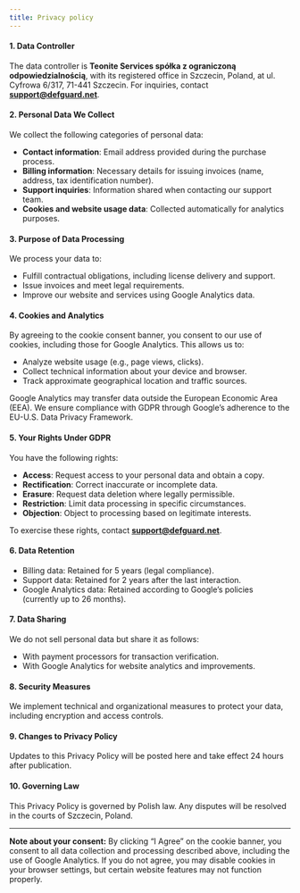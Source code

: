 ```yaml
---
title: Privacy policy
---
```


#### 1. **Data Controller**
The data controller is **Teonite Services spółka z ograniczoną odpowiedzialnością**, with its registered office in Szczecin, Poland, at ul. Cyfrowa 6/317, 71-441 Szczecin. For inquiries, contact **support@defguard.net**.

#### 2. **Personal Data We Collect**
We collect the following categories of personal data:
- **Contact information**: Email address provided during the purchase process.
- **Billing information**: Necessary details for issuing invoices (name, address, tax identification number).
- **Support inquiries**: Information shared when contacting our support team.
- **Cookies and website usage data**: Collected automatically for analytics purposes.

#### 3. **Purpose of Data Processing**
We process your data to:
- Fulfill contractual obligations, including license delivery and support.
- Issue invoices and meet legal requirements.
- Improve our website and services using Google Analytics data.

#### 4. **Cookies and Analytics**
By agreeing to the cookie consent banner, you consent to our use of cookies, including those for Google Analytics. This allows us to:
- Analyze website usage (e.g., page views, clicks).
- Collect technical information about your device and browser.
- Track approximate geographical location and traffic sources.

Google Analytics may transfer data outside the European Economic Area (EEA). We ensure compliance with GDPR through Google’s adherence to the EU-U.S. Data Privacy Framework.

#### 5. **Your Rights Under GDPR**
You have the following rights:
- **Access**: Request access to your personal data and obtain a copy.
- **Rectification**: Correct inaccurate or incomplete data.
- **Erasure**: Request data deletion where legally permissible.
- **Restriction**: Limit data processing in specific circumstances.
- **Objection**: Object to processing based on legitimate interests.

To exercise these rights, contact **support@defguard.net**.

#### 6. **Data Retention**
- Billing data: Retained for 5 years (legal compliance).
- Support data: Retained for 2 years after the last interaction.
- Google Analytics data: Retained according to Google’s policies (currently up to 26 months).

#### 7. **Data Sharing**
We do not sell personal data but share it as follows:
- With payment processors for transaction verification.
- With Google Analytics for website analytics and improvements.

#### 8. **Security Measures**
We implement technical and organizational measures to protect your data, including encryption and access controls.

#### 9. **Changes to Privacy Policy**
Updates to this Privacy Policy will be posted here and take effect 24 hours after publication.

#### 10. **Governing Law**
This Privacy Policy is governed by Polish law. Any disputes will be resolved in the courts of Szczecin, Poland.

---

**Note about your consent:**
By clicking “I Agree” on the cookie banner, you consent to all data collection and processing described above, including the use of Google Analytics. If you do not agree, you may disable cookies in your browser settings, but certain website features may not function properly.
